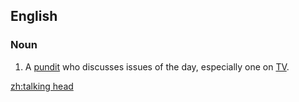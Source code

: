 ==English==
===Noun===
{{en-noun|sg=[[talking]] [[head]]}}

# {{idiomatic}} A [[pundit]] who discusses issues of the day, especially one on [[TV]].

[[zh:talking head]]